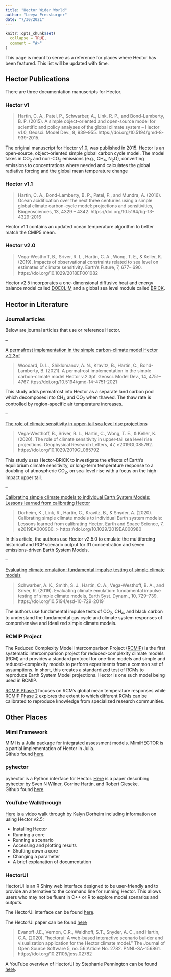 ```yaml
---
title: "Hector Wider World"
author: "Leeya Pressburger"
date: "7/30/2021"
---
```


```r
knitr::opts_chunk$set(
  collapse = TRUE,
  comment = "#>"
)
```


This page is meant to serve as a reference for places where Hector has been featured. This list will be updated with time.
  
## Hector Publications

There are three documentation manuscripts for Hector. 

### Hector v1 
> Hartin, C. A., Patel, P., Schwarber, A., Link, R. P., and Bond-Lamberty, B. P. (2015). A simple object-oriented and open-source model for scientific and policy analyses of the global climate system – Hector v1.0, Geosci. Model Dev., 8, 939–955. https://doi.org/10.5194/gmd-8-939-2015.

The original manuscript for Hector v1.0, was published in 2015. Hector is an open-source, object-oriented simple global carbon cycle model. The model takes in  CO$_2$ and non-CO$_2$ emissions (e.g., CH$_4$, N$_2$O), converting emissions to concentrations where needed and calculates the global radiative forcing and the global mean temperature change
 
### Hector v1.1
> Hartin, C. A., Bond-Lamberty, B. P., Patel, P., and Mundra, A. (2016). Ocean acidification over the next three centuries using a simple global climate carbon-cycle model: projections and sensitivities, Biogeosciences, 13, 4329 – 4342. https://doi.org/10.5194/bg-13-4329-2016

Hector v1.1 contains an updated ocean temperature algorithm to better match the CMIP5 mean.
 
### Hector v2.0
> Vega-Westhoff, B., Sriver, R. L., Hartin, C. A., Wong, T. E., & Keller, K. (2019). Impacts of observational constraints related to sea level on estimates of climate sensitivity. Earth's Future, 7, 677– 690. https://doi.org/10.1029/2018EF001082

Hector v2.5 incorporates a one-dimensional diffusive heat and energy balance model called [DOECLIM](https://pure.mpg.de/rest/items/item_994422_1/component/file_994421/content) and a global sea level module called [BRICK](https://doi.org/10.5194/gmd-10-2741-2017).

## Hector in Literature

### Journal articles
Below are journal articles that use or reference Hector. 

--

[A permafrost implementation in the simple carbon-climate model Hector v.2.3pf](https://gmd.copernicus.org/articles/14/4751/2021/)

> Woodard, D. L., Shiklomanov, A. N., Kravitz, B., Hartin, C., Bond-Lamberty, B. (2021). A permafrost implementation in the simple carbon-climate model Hector v.2.3pf. Geosci. Model Dev., 14, 4751–4767. ttps://doi.org/10.5194/gmd-14-4751-2021

This study adds permafrost into Hector as a separate land carbon pool which decomposes into CH$_4$ and CO$_2$ when thawed. The thaw rate is controlled by region-specific air temperature increases. 

--

[The role of climate sensitivity in upper-tail sea level rise projections](https://agupubs.onlinelibrary.wiley.com/doi/10.1029/2019GL085792)

> Vega‐Westhoff, B., Sriver, R. L., Hartin, C., Wong, T. E., & Keller, K. (2020). The role of climate sensitivity in upper‐tail sea level rise projections. Geophysical Research Letters, 47, e2019GL085792. https://doi.org/10.1029/2019GL085792

This study uses Hector-BRICK to investigate the effects of Earth's equilibrium climate sensitivity, or long-term temperature response to a doubling of atmospheric CO$_2$, on sea-level rise with a focus on the high-impact upper tail. 

--

[Calibrating simple climate models to individual Earth System Models: Lessons learned from calibrating Hector](https://agupubs.onlinelibrary.wiley.com/doi/10.1029/2019EA000980)

> Dorheim, K., Link, R., Hartin, C., Kravitz, B., & Snyder, A. (2020). Calibrating simple climate models to individual Earth system models: Lessons learned from calibrating Hector. Earth and Space Science, 7, e2019EA000980. > https://doi.org/10.1029/2019EA000980 

In this article, the authors use Hector v2.5.0 to emulate the multiforcing historical and RCP scenario output for 31 concentration and seven emissions-driven Earth System Models. 

--

[Evaluating climate emulation: fundamental impulse testing of simple climate models](https://esd.copernicus.org/articles/10/729/2019/)

> Schwarber, A. K., Smith, S. J., Hartin, C. A., Vega-Westhoff, B. A., and Sriver, R. (2019). Evaluating climate emulation: fundamental impulse testing of simple climate models, Earth Syst. Dynam., 10, 729–739. https://doi.org/10.5194/esd-10-729-2019

The authors use fundamental impulse tests of CO$_2$, CH$_4$, and black carbon to understand the fundamental gas cycle and climate system responses of comprehensive and idealized simple climate models. 

### RCMIP Project
The Reduced Complexity Model Intercomparison Project ([RCMIP](https://www.rcmip.org/)) is the first systematic intercomparison project for reduced-complexity climate models (RCM) and provides a standard protocol for one-line models and simple and reduced-complexity models to perform experiments from a common set of assumptions. In short, this creates a standardized test of RCMs to reproduce Earth System Model projections. Hector is one such model being used in RCMIP. 

[RCMIP Phase 1](https://gmd.copernicus.org/articles/13/5175/2020/) focuses on RCM's global mean temperature responses while [RCMIP Phase 2](https://agupubs.onlinelibrary.wiley.com/doi/10.1029/2020EF001900) explores the extent to which different RCMs can be calibrated to reproduce knowledge from specialized research communities. 

## Other Places

### Mimi Framework
MIMI is a Julia package for integrated assessment models. MimiHECTOR is a partial implementation of Hector in Julia.  
Github found [here](https://github.com/anthofflab/MimiHector.jl).

### pyhector
pyhector is a Python interface for Hector.
[Here](https://joss.theoj.org/papers/10.21105/joss.00248) is a paper describing pyhector by Sven N Wilner, Corrine Hartin, and Robert Gieseke.  
Github found [here](https://github.com/openclimatedata/pyhector).

### YouTube Walkthrough
[Here](https://www.youtube.com/watch?v=EFJS-buvGN8) is a video walk through by Kalyn Dorheim including information on using Hector v2.5: 

* Installing Hector
* Running a core
* Running a scenario
* Accessing and plotting results
* Shutting down a core
* Changing a parameter
* A brief explanation of documentation

### HectorUI
HectorUI is an R Shiny web interface designed to be user-friendly and to provide an alternative to the command line for running Hector. This allows users who may not be fluent in C++ or R to explore model scenarios and outputs. 

The HectorUI interface can be found [here](https://jgcri.shinyapps.io/HectorUI/).

The HectorUI paper can be found [here](https://joss.theoj.org/papers/10.21105/joss.02782)  

> Evanoff J.E., Vernon, C.R., Waldhoff, S.T., Snyder, A. C., and Hartin, C.A. (2020). "hectorui: A web-based interactive scenario builder and visualization application for the Hector climate model." The Journal of Open Source Software 5, no. 56:Article No. 2782. PNNL-SA-156861. https://doi.org/10.21105/joss.02782

A YouTube overview of HectorUI by Stephanie Pennington can be found [here](https://www.youtube.com/watch?v=fBHXS7pjZcI).
